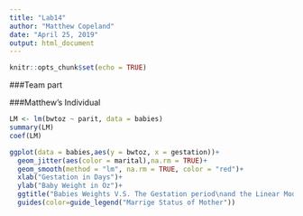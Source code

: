 ---
title: "Lab14"
author: "Matthew Copeland"
date: "April 25, 2019"
output: html_document
---

```{r setup, include=FALSE}
knitr::opts_chunk$set(echo = TRUE)
```

###Team part











###Matthew's Individual

```{r}
LM <- lm(bwtoz ~ parit, data = babies)
summary(LM)
coef(LM)

ggplot(data = babies,aes(y = bwtoz, x = gestation))+
  geom_jitter(aes(color = marital),na.rm = TRUE)+
  geom_smooth(method = "lm", na.rm = TRUE, color = "red")+
  xlab("Gestation in Days")+
  ylab("Baby Weight in Oz")+
  ggtitle("Babies Weights V.S. The Gestation period\nand the Linear Model that Shows the Trend")+
  guides(color=guide_legend("Marrige Status of Mother"))
```


















